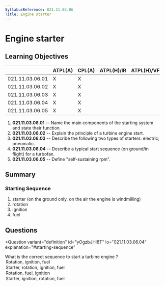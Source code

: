 ```yaml
---
SyllabusReference: 021.11.03.06
Title: Engine starter
---
```


# Engine starter

## Learning Objectives

|  | ATPL(A) | CPL(A) | ATPL(H)/IR | ATPL(H)/VFR | CPL(H) | IR | CBIR(A) |
| --- | --- | --- | --- | --- | --- | --- | --- |
| 021.11.03.06.01 | X | X |  |  |  |  |  |
| 021.11.03.06.02 | X | X |  |  |  |  |  |
| 021.11.03.06.03 | X | X |  |  |  |  |  |
| 021.11.03.06.04 | X | X |  |  |  |  |  |
| 021.11.03.06.05 | X | X |  |  |  |  |  |

1. **021.11.03.06.01** -- Name the main components of the starting system and state their function.
2. **021.11.03.06.02** -- Explain the principle of a turbine engine start.
3. **021.11.03.06.03** -- Describe the following two types of starters: electric; pneumatic.
4. **021.11.03.06.04** -- Describe a typical start sequence (on ground/in flight) for a turbofan.
5. **021.11.03.06.05** -- Define "self-sustaining rpm".

## Summary

### Starting Sequence

1. starter (on the ground only, on the air the engine is windmilling)
2. rotation
3. ignition
4. fuel

## Questions

<Question
  variant="definition"
  id="yOgzbJHl8T"
  lo="021.11.03.06.04"
  explanation="#starting-sequence"
>
  <Text variant="oneCorrect">
    What is the correct sequence to start a turbine engine <Subject />?
  </Text>
  <Option id="yOgzbJHl8T-1" subject="in flight">
    Rotation, ignition, fuel
  </Option>
  <Option id="yOgzbJHl8T-2" subject="that is windmilling">
    Starter, rotation, ignition, fuel
  </Option>
  <Option id="yOgzbJHl8T-3">Rotation, fuel, ignition</Option>
  <Option id="yOgzbJHl8T-4">Starter, ignition, rotation, fuel</Option>
</Question>
